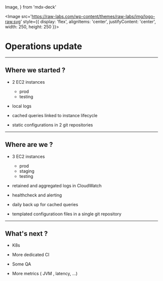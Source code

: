   Image,
} from 'mdx-deck'

<Image
  src='https://raw-labs.com/wp-content/themes/raw-labs/img/logo-raw.svg'
  style={{
    display: 'flex',
    alignItems: 'center',
    justifyContent: 'center',
    width: 250,
    height: 250
  }}>

</Image>

# Operations update 

---

## Where we started ?

<Steps>

- 2 EC2 instances
  - prod
  - testing

- local logs

- cached queries linked to instance lifecycle

- static configurations in 2 git repositories

</Steps>

---

## Where are we ?

<Steps>

- 3 EC2 instances
  - prod
  - staging
  - testing

- retained and aggregated logs in CloudWatch

- healthcheck and alerting

- daily back up for cached queries

- templated configuratioon files in a single git repository

</Steps>

---

## What's next ? 

<Steps>

- K8s

- More dedicated CI

- Some QA

- More metrics ( JVM , latency, ...)

</Steps>